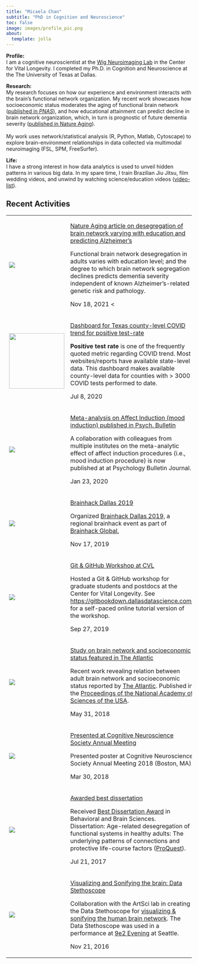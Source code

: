 ```yaml
---
title: "Micaela Chan"
subtitle: "PhD in Cognition and Neuroscience"
toc: false
image: images/profile_pic.png
about:
  template: jolla
---
```


**Profile:**\
I am a cognitive neuroscientist at the [Wig Neuroimaging Lab](https://www.wigneurolab.org/) in the Center for Vital Longevity. I completed my Ph.D. in Cognition and Neuroscience at the The University of Texas at Dallas.

**Research:**\
My research focuses on how our experience and environment interacts with the brain's functional network organization. My recent work showcases how socioeconomic status moderates the aging of functional brain network ([published in *PNAS*](https://www.pnas.org/content/115/22/E5144)), and how educational attainment can predict decline in brain network organization, which, in turn is prognostic of future dementia severity ([published in Nature Aging](https://www.nature.com/articles/s43587-021-00125-4)).\
\
My work uses network/statistical analysis (R, Python, Matlab, Cytoscape) to explore brain-environment relationships in data collected via multimodal neuroimaging (FSL, SPM, FreeSurfer).

**Life:**\
I have a strong interest in how data analytics is used to unveil hidden patterns in various big data. In my spare time, I train Brazilian Jiu Jitsu, film wedding videos, and unwind by watching science/education videos ([video-list](https://micaelachan.com/video-list.html)).

<section>

## **Recent Activities**

+---------------------------------------------+-------------------------------------------------------------------------------------------------------------------------------------------------------------------------------------------------------------------------------------------------------------------------------------------------------------------------------------------------------------------+
| ![](images/nature_aging_cover.png)          | [Nature Aging article on desegregation of brain network varying with education and predicting Alzheimer's](https://www.nature.com/articles/s43587-021-00125-4)                                                                                                                                                                                                    |
|                                             |                                                                                                                                                                                                                                                                                                                                                                   |
|                                             | Functional brain network desegregation in adults varies with education level; and the degree to which brain network segregation declines predicts dementia severity independent of known Alzheimer's-related genetic risk and pathology.                                                                                                                          |
|                                             |                                                                                                                                                                                                                                                                                                                                                                   |
|                                             | Nov 18, 2021 \<                                                                                                                                                                                                                                                                                                                                                   |
+---------------------------------------------+-------------------------------------------------------------------------------------------------------------------------------------------------------------------------------------------------------------------------------------------------------------------------------------------------------------------------------------------------------------------+
| ![](images/covid_dash_dot.png){width="150"} | [Dashboard for Texas county-level COVID trend for positive test-rate](https://mychan24.shinyapps.io/covid_texas_county_trend_shiny/)                                                                                                                                                                                                                              |
|                                             |                                                                                                                                                                                                                                                                                                                                                                   |
|                                             | **Positive test rate** is one of the frequently quoted metric regarding COVID trend. Most websites/reports have available state-level data. This dashboard makes available county-level data for counties with \> 3000 COVID tests performed to date.                                                                                                             |
|                                             |                                                                                                                                                                                                                                                                                                                                                                   |
|                                             | Jul 8, 2020                                                                                                                                                                                                                                                                                                                                                       |
+---------------------------------------------+-------------------------------------------------------------------------------------------------------------------------------------------------------------------------------------------------------------------------------------------------------------------------------------------------------------------------------------------------------------------+
| ![](images/emo_icons.png)                   | [Meta-analysis on Affect Induction (mood induction) published in Psych. Bulletin](https://micaelachan.com/https/pubmedncbinlmnihgov/31971408/)                                                                                                                                                                                                                    |
|                                             |                                                                                                                                                                                                                                                                                                                                                                   |
|                                             | A collaboration with colleagues from multiple institutes on the meta-analytic effect of affect induction procedures (i.e., mood induction procedure) is now published at at Psychology Bulletin Journal.                                                                                                                                                          |
|                                             |                                                                                                                                                                                                                                                                                                                                                                   |
|                                             | Jan 23, 2020                                                                                                                                                                                                                                                                                                                                                      |
+---------------------------------------------+-------------------------------------------------------------------------------------------------------------------------------------------------------------------------------------------------------------------------------------------------------------------------------------------------------------------------------------------------------------------+
| ![](images/brainhack_2019.png)              | [Brainhack Dallas 2019](https://micaelachan.com/https/brainhack-dallasgithubio/mini-brainhack-utd/)                                                                                                                                                                                                                                                               |
|                                             |                                                                                                                                                                                                                                                                                                                                                                   |
|                                             | Organized [Brainhack Dallas 2019,](https://brainhack-dallas.github.io/mini-brainhack-utd/) a regional brainhack event as part of [Brainhack Global.](http://www.brainhack.org/global2019/)                                                                                                                                                                        |
|                                             |                                                                                                                                                                                                                                                                                                                                                                   |
|                                             | Nov 17, 2019                                                                                                                                                                                                                                                                                                                                                      |
+---------------------------------------------+-------------------------------------------------------------------------------------------------------------------------------------------------------------------------------------------------------------------------------------------------------------------------------------------------------------------------------------------------------------------+
| ![](images/git_logo.png)                    | [Git & GitHub Workshop at CVL](https://gitbookdown.dallasdatascience.com/)                                                                                                                                                                                                                                                                                        |
|                                             |                                                                                                                                                                                                                                                                                                                                                                   |
|                                             | Hosted a Git & GitHub workshop for graduate students and postdocs at the Center for Vital Longevity. See <https://gitbookdown.dallasdatascience.com/> for a self-paced online tutorial version of the workshop.                                                                                                                                                   |
|                                             |                                                                                                                                                                                                                                                                                                                                                                   |
|                                             | Sep 27, 2019                                                                                                                                                                                                                                                                                                                                                      |
+---------------------------------------------+-------------------------------------------------------------------------------------------------------------------------------------------------------------------------------------------------------------------------------------------------------------------------------------------------------------------------------------------------------------------+
| ![](images/atlantic_logo.png)               | [Study on brain network and socioeconomic status featured in The Atlantic](https://www.theatlantic.com/health/archive/2018/05/how-income-affects-the-brain/560318/)                                                                                                                                                                                               |
|                                             |                                                                                                                                                                                                                                                                                                                                                                   |
|                                             | Recent work revealing relation between adult brain network and socioeconomic status reported by [The Atlantic](https://www.theatlantic.com/health/archive/2018/05/how-income-affects-the-brain/560318/). Published in the [Proceedings of the National Academy of Sciences of the USA](https://www.pnas.org/content/115/22/E5144).                                |
|                                             |                                                                                                                                                                                                                                                                                                                                                                   |
|                                             | May 31, 2018                                                                                                                                                                                                                                                                                                                                                      |
+---------------------------------------------+-------------------------------------------------------------------------------------------------------------------------------------------------------------------------------------------------------------------------------------------------------------------------------------------------------------------------------------------------------------------+
| ![](images/poster_present.png)              | [Presented at Cognitive Neuroscience Society Annual Meeting](https://www.cogneurosociety.org/cns-2018-program/)                                                                                                                                                                                                                                                   |
|                                             |                                                                                                                                                                                                                                                                                                                                                                   |
|                                             | Presented poster at Cognitive Neuroscience Society Annual Meeting 2018 (Boston, MA).                                                                                                                                                                                                                                                                              |
|                                             |                                                                                                                                                                                                                                                                                                                                                                   |
|                                             | Mar 30, 2018                                                                                                                                                                                                                                                                                                                                                      |
+---------------------------------------------+-------------------------------------------------------------------------------------------------------------------------------------------------------------------------------------------------------------------------------------------------------------------------------------------------------------------------------------------------------------------+
| ![](images/utd_logo.png)                    | [Awarded best dissertation](https://www.utdallas.edu/news/2017/5/2-32538_University-Honors-Graduate-Students-for-Excellence_story-sidebar.html)                                                                                                                                                                                                                   |
|                                             |                                                                                                                                                                                                                                                                                                                                                                   |
|                                             | Received [Best Dissertation Award](https://www.utdallas.edu/news/2017/5/2-32538_University-Honors-Graduate-Students-for-Excellence_story-sidebar.html) in Behavioral and Brain Sciences.\                                                                                                                                                                         |
|                                             | Dissertation: Age-related desegregation of functional systems in healthy adults: The underlying patterns of connections and protective life-course factors ([ProQuest](https://search.proquest.com/openview/025c110da2f947c0d0d6005994064f0a/)).                                                                                                                  |
|                                             |                                                                                                                                                                                                                                                                                                                                                                   |
|                                             | Jul 21, 2017                                                                                                                                                                                                                                                                                                                                                      |
+---------------------------------------------+-------------------------------------------------------------------------------------------------------------------------------------------------------------------------------------------------------------------------------------------------------------------------------------------------------------------------------------------------------------------+
| ![](images/sonification.png)                | [Visualizing and Sonifying the brain: Data Stethoscope](https://atec.utdallas.edu/content/data-stethoscope/)                                                                                                                                                                                                                                                      |
|                                             |                                                                                                                                                                                                                                                                                                                                                                   |
|                                             | Collaboration with the ArtSci lab in creating the Data Stethoscope for [visualizing & sonifying the human brain network](https://atec.utdallas.edu/content/data-stethoscope/). The Data Stethoscope was used in a performance at [9e2 Evening](https://artscilab.atec.io/marcel-cage-and-john-duchamp-perform-reunion-at-nine-evenings-2-in-seattle/) at Seattle. |
|                                             |                                                                                                                                                                                                                                                                                                                                                                   |
|                                             | Nov 21, 2016                                                                                                                                                                                                                                                                                                                                                      |
+---------------------------------------------+-------------------------------------------------------------------------------------------------------------------------------------------------------------------------------------------------------------------------------------------------------------------------------------------------------------------------------------------------------------------+

<section>
